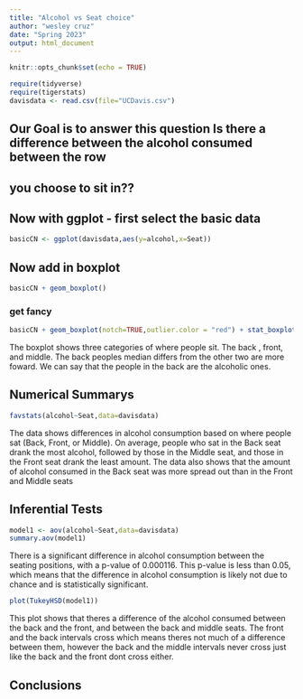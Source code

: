 ```yaml
---
title: "Alcohol vs Seat choice"
author: "wesley cruz"
date: "Spring 2023"
output: html_document
---
```


```r
knitr::opts_chunk$set(echo = TRUE)
```

```r
require(tidyverse)
require(tigerstats)
davisdata <- read.csv(file="UCDavis.csv")
```
## Our Goal is to answer this question Is there a difference between the alcohol consumed between the row
## you choose to sit in??

## Now with ggplot - first select the basic data

```r
basicCN <- ggplot(davisdata,aes(y=alcohol,x=Seat))
```
## Now add in boxplot

```r
basicCN + geom_boxplot()
```
  
  
### get fancy  

```r
basicCN + geom_boxplot(notch=TRUE,outlier.color = "red") + stat_boxplot(geom ='errorbar') + labs(title="Fancy notch boxplot \n with 2 lines")
```

The boxplot shows three categories of where people sit. The back , front, and middle. The back peoples median differs from the other two are more foward. We can say that the people in the back are the alcoholic ones.



## Numerical Summarys 

```r
favstats(alcohol~Seat,data=davisdata)
```
The data shows differences in alcohol consumption based on where people sat (Back, Front, or Middle). On average, people who sat in the Back seat drank the most alcohol, followed by those in the Middle seat, and those in the Front seat drank the least amount. The data also shows that the amount of alcohol consumed in the Back seat was more spread out than in the Front and Middle seats



## Inferential Tests

```r
model1 <- aov(alcohol~Seat,data=davisdata)
summary.aov(model1)
```

There is a significant difference in alcohol consumption between the seating positions, with a p-value of 0.000116. This p-value is less than 0.05, which means that the difference in alcohol consumption is likely not due to chance and is statistically significant.



```r
plot(TukeyHSD(model1))
```


This plot shows that theres a difference of the alcohol consumed between the back and the front, and between the back and middle seats. The front and the back intervals cross which means theres not much of a difference between them, however the back and the middle intervals never cross just like the back and the front dont cross either.



## Conclusions


